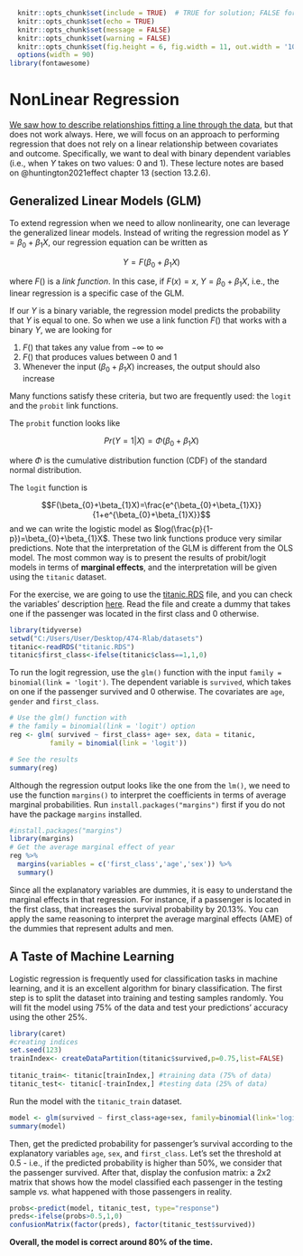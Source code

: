```r
  knitr::opts_chunk$set(include = TRUE)  # TRUE for solution; FALSE for questions set
  knitr::opts_chunk$set(echo = TRUE)
  knitr::opts_chunk$set(message = FALSE)
  knitr::opts_chunk$set(warning = FALSE)
  knitr::opts_chunk$set(fig.height = 6, fig.width = 11, out.width = '100%', fig.align = "center")
  options(width = 90)
library(fontawesome)
```

# NonLinear Regression 

[We saw how to describe relationships fitting a line through the data](https://guerramarcelino.github.io/Econ474/Lectures/Lec2/lec2?panelset6=ols-estimation2&panelset7=fwl2&panelset8=interpretation2&panelset9=se%253A-simple-regression2&panelset10=education-and-experience2&panelset11=robust-standard-errors2#5), but that does not work always. Here, we will focus on an approach to performing regression that does not rely on a linear relationship between covariates and outcome. Specifically, we want to deal with binary dependent variables (i.e., when $Y$ takes on two values: 0 and 1). These lecture notes are based on @huntington2021effect chapter 13 (section 13.2.6). 

## Generalized Linear Models (GLM)

To extend regression when we need to allow nonlinearity, one can leverage the generalized linear models. Instead of writing the regression model as $Y=\beta_{0}+\beta_{1}X$, our regression equation can be written as

$$Y=F(\beta_{0}+\beta_{1}X)$$

where $F()$ is a *link function*. In this case, if $F(x)=x$, $Y=\beta_{0}+\beta_{1}X$, i.e., the linear regression is a specific case of the GLM.

If our $Y$ is a binary variable, the regression model predicts the probability that $Y$ is equal to one. So when we use a link function $F()$ that works with a binary $Y$, we are looking for

1. $F()$ that takes any value from $-\infty$ to $\infty$ 
2. $F()$ that produces values between 0 and 1
3. Whenever the input ($\beta_{0}+\beta_{1}X$) increases, the output should also increase

Many functions satisfy these criteria, but two are frequently used: the `logit` and the `probit` link functions. 

The `probit` function looks like

$$Pr(Y=1|X)=\Phi(\beta_{0}+\beta_{1}X)$$

where $\Phi$ is the cumulative distribution function (CDF) of the standard normal distribution. 

The `logit` function is

$$F(\beta_{0}+\beta_{1}X)=\frac{e^{\beta_{0}+\beta_{1}X}}{1+e^{\beta_{0}+\beta_{1}X}}$$
and we can write the logistic model as $log(\frac{p}{1-p})=\beta_{0}+\beta_{1}X$. These two link functions produce very similar predictions. Note that the interpretation of the GLM is different from the OLS model. The most common way is to present the results of probit/logit models in terms of **marginal effects**, and the interpretation will be given using the `titanic` dataset.  


For the exercise, we are going to use the [titanic.RDS](https://github.com/guerramarcelino/PolicyEval/raw/main/Datasets/titanic.RDS) file, and you can check the variables' description [here](https://guerramarcelino.github.io/Econ474/Rlabs/lab4#subclassification-example). Read the file and create a dummy that takes one if the passenger was located in the first class and 0 otherwise. 

```r
library(tidyverse)
setwd("C:/Users/User/Desktop/474-Rlab/datasets")
titanic<-readRDS("titanic.RDS")
titanic$first_class<-ifelse(titanic$class==1,1,0)
```

To run the logit regression, use the `glm()` function with the input `family = binomial(link = 'logit')`. The dependent variable is `survived`, which takes on one if the passenger survived and 0 otherwise. The covariates are `age`, `gender` and `first_class`.

```r
# Use the glm() function with
# the family = binomial(link = 'logit') option
reg <- glm( survived ~ first_class+ age+ sex, data = titanic,
          family = binomial(link = 'logit'))

# See the results
summary(reg)
```

Although the regression output looks like the one from the `lm()`, we need to use the function `margins()` to interpret the coefficients in terms of average marginal probabilities. Run `install.packages("margins")` first if you do not have the package `margins` installed.

```r
#install.packages("margins") 
library(margins)
# Get the average marginal effect of year
reg %>%
  margins(variables = c('first_class','age','sex')) %>%
  summary()
```

Since all the explanatory variables are dummies, it is easy to understand the marginal effects in that regression. For instance, if a passenger is located in the first class, that increases the survival probability by 20.13%. You can apply the same reasoning to interpret the average marginal effects (AME) of the dummies that represent adults and men. 


## A Taste of Machine Learning

Logistic regression is frequently used for classification tasks in machine learning, and it is an excellent algorithm for binary classification. The first step is to split the dataset into training and testing samples randomly. You will fit the model using 75% of the data and test your predictions' accuracy using the other 25%.  

```r
library(caret) 
#creating indices
set.seed(123)
trainIndex<- createDataPartition(titanic$survived,p=0.75,list=FALSE)
 
titanic_train<- titanic[trainIndex,] #training data (75% of data)
titanic_test<- titanic[-trainIndex,] #testing data (25% of data)
```

Run the model with the `titanic_train` dataset. 

```r
model <- glm(survived ~ first_class+age+sex, family=binomial(link='logit'), data=titanic_train)
summary(model)
```
Then, get the predicted probability for passenger's survival according to the explanatory variables `age`, `sex`, and `first_class`. Let's set the threshold at 0.5 - i.e., if the predicted probability is higher than 50%, we consider that the passenger survived. After that, display the confusion matrix: a 2x2 matrix that shows how the model classified each passenger in the testing sample *vs.* what happened with those passengers in reality.   

```r
probs<-predict(model, titanic_test, type="response")
preds<-ifelse(probs>0.5,1,0)
confusionMatrix(factor(preds), factor(titanic_test$survived))
```
**Overall, the model is correct around 80% of the time.** 